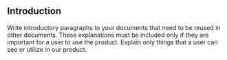 <!-- Explain theoretical concepts and definitions.  -->

## Introduction

Write introductory paragraphs to your documents that need to be reused in other documents.
These explanations must be included only if they are important for a user to use the product.
Explain only things that a user can see or utilize in our product.
